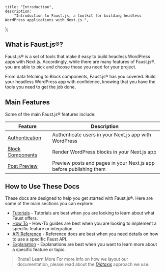 	title: "Introduction",
	description:
		"Introduction to Faust.js, a toolkit for building headless WordPress applications with Next.js.",
};

## What is Faust.js®?

Faust.js® is a set of tools that make it easy to build headless WordPress apps with Next.js. Accordingly, while there are many features of Faust.js®, you are able to pick and choose those you need for your project.

From data fetching to Block components, Faust.js® has you covered. Build your headless WordPress app with confidence, knowing that you have the tools you need to get the job done.

## Main Features

Some of the main Faust.js® features include:

| Feature                                            | Description                                                        |
| -------------------------------------------------- | ------------------------------------------------------------------ |
| [Authentication](/docs/how-to/authentication/)     | Authenticate users in your Next.js app with WordPress              |
| [Block Components](/docs/how-to/rendering-blocks/) | Render WordPress blocks in your Next.js app                        |
| [Post Preview](/docs/how-to/post-previews/)        | Preview posts and pages in your Next.js app before publishing them |

## How to Use These Docs

These docs are designed to help you get started with Faust.js®. Here are some of the main sections you can explore:

- [Tutorials](/docs/tutorial/) - Tutorials are best when you are looking to learn about what Faust offers.
- [How To](/docs/how-to/) - How-To guides are best when you are looking to implement a specific feature or integration.
- [API Reference](/docs/reference/) - Reference docs are best when you need details on how to use a specific Faust API.
- [Explanation](/docs/explanation/) - Explanations are best when you want to learn more about a specific feature or topic.

> [!note] Learn More
> For more info on how we layout our documentation, please read about the [_Diátaxis_](https://diataxis.fr/foundations/#serving-needs) approach we use.
